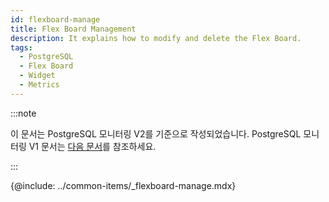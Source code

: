 ```yaml
---
id: flexboard-manage
title: Flex Board Management
description: It explains how to modify and delete the Flex Board.
tags:
  - PostgreSQL
  - Flex Board
  - Widget
  - Metrics
---
```


:::note

이 문서는 PostgreSQL 모니터링 V2를 기준으로 작성되었습니다. PostgreSQL 모니터링 V1 문서는 [다음 문서](../postgresql-v1/flexboard-manage)를 참조하세요.

:::

{@include: ../common-items/_flexboard-manage.mdx}
